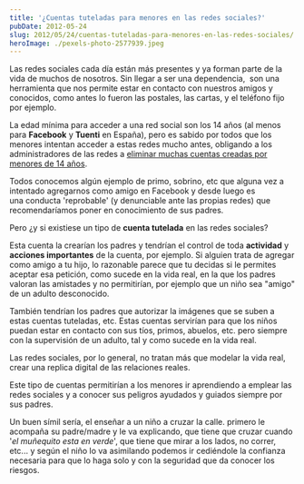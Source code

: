 ```yaml
---
title: '¿Cuentas tuteladas para menores en las redes sociales?'
pubDate: 2012-05-24
slug: 2012/05/24/cuentas-tuteladas-para-menores-en-las-redes-sociales/
heroImage: ./pexels-photo-2577939.jpeg
---
```


Las redes sociales cada día están más presentes y ya forman parte de la vida de muchos de nosotros. Sin llegar a ser una dependencia,  son una herramienta que nos permite estar en contacto con nuestros amigos y conocidos, como antes lo fueron las postales, las cartas, y el teléfono fijo por ejemplo.

La edad mínima para acceder a una red social son los 14 años (al menos para **Facebook** y **Tuenti** en España), pero es sabido por todos que los menores intentan acceder a estas redes mucho antes, obligando a los administradores de las redes a [eliminar muchas cuentas creadas por menores de 14 años](http://www.lne.es/sociedad-cultura/2010/06/24/tuenti-borrado-35000-perfiles-menores-14-anos-primer-semestre-2010/933494.html).

Todos conocemos algún ejemplo de primo, sobrino, etc que alguna vez a intentado agregarnos como amigo en Facebook y desde luego es una conducta 'reprobable' (y denunciable ante las propias redes) que recomendaríamos poner en conocimiento de sus padres.

Pero ¿y si existiese un tipo de **cuenta tutelada** en las redes sociales?

Esta cuenta la crearían los padres y tendrían el control de toda **actividad** y **acciones importantes** de la cuenta, por ejemplo. Si alguien trata de agregar como amigo a tu hijo, lo razonable parece que tu decidas si le permites aceptar esa petición, como sucede en la vida real, en la que los padres valoran las amistades y no permitirían, por ejemplo que un niño sea "amigo" de un adulto desconocido.

También tendrían los padres que autorizar la imágenes que se suben a estas cuentas tuteladas, etc. Estas cuentas servirían para que los niños puedan estar en contacto con sus tíos, primos, abuelos, etc. pero siempre con la supervisión de un adulto, tal y como sucede en la vida real.

Las redes sociales, por lo general, no tratan más que modelar la vida real, crear una replica digital de las relaciones reales.

Este tipo de cuentas permitirían a los menores ir aprendiendo a emplear las redes sociales y a conocer sus peligros ayudados y guiados siempre por sus padres.

Un buen símil sería, el enseñar a un niño a cruzar la calle. primero le acompaña su padre/madre y le va explicando, que tiene que cruzar cuando '_el muñequito esta en verde_', que tiene que mirar a los lados, no correr, etc... y según el niño lo va asimilando podemos ir cediéndole la confianza necesaria para que lo haga solo y con la seguridad que da conocer los riesgos.
